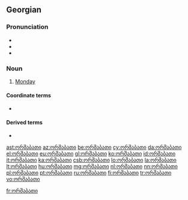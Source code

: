 ==Georgian==

===Pronunciation===
* {{ka-IPA}}
* {{audio|ka-ორშაბათი.ogg|Audio (GE)|lang=ka}}
* {{hyphenation|ორ|შა|ბა|თი|lang=ka}}

===Noun===
{{ka-noun}}

# [[Monday]]

====Coordinate terms====
* {{list:days of the week/ka}}

====Derived terms====
* {{l|ka|შავი ორშაბათი}}

[[ast:ორშაბათი]]
[[az:ორშაბათი]]
[[be:ორშაბათი]]
[[cy:ორშაბათი]]
[[da:ორშაბათი]]
[[el:ორშაბათი]]
[[eu:ორშაბათი]]
[[gl:ორშაბათი]]
[[ko:ორშაბათი]]
[[id:ორშაბათი]]
[[it:ორშაბათი]]
[[ka:ორშაბათი]]
[[csb:ორშაბათი]]
[[lo:ორშაბათი]]
[[la:ორშაბათი]]
[[lt:ორშაბათი]]
[[hu:ორშაბათი]]
[[mg:ორშაბათი]]
[[nl:ორშაბათი]]
[[nn:ორშაბათი]]
[[pl:ორშაბათი]]
[[pt:ორშაბათი]]
[[ru:ორშაბათი]]
[[fi:ორშაბათი]]
[[tr:ორშაბათი]]
[[vo:ორშაბათი]]

[[fr:ორშაბათი]]